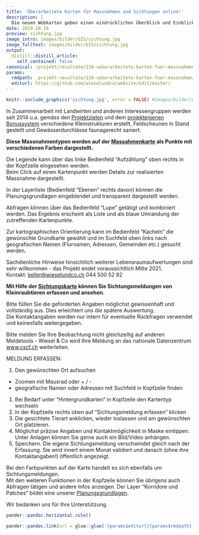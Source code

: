 ```yaml
---
title: 'Überarbeitete Karten für Massnahmen und Sichtungen online!'
description: |
  Die neuen Webkarten geben einen eindrücklichen Überblick und Einblick ins Projekt Wiesel & Co am Zimmerberg. Die Massahmenkarte zeigt stets den aktuellen Stand der realisierten Klein- und Grossstrukturen, der begleiteten faunagerechten Durchlasssanierungen und der sanierten Feldscheunen. Nicht nur der Ort der Massnahmen ist sichtbar, sondern es können auch einige weitere Infos abgefragt werden. Die Sichtungskarte erlaubt es, eigene Sichtungen von Kleinraubtieren zu melden und damit das Grundlagewissen zu dieser Artengruppe zu erweitern. Gleichzeitig können auf der Karte bei uns jene Sichtungsmeldungen angezeigt werden, die wir verifiziert haben bzw. als plausibel erachten. 
date: 2019-10-16
preview: sichtung.jpg
image_intro: images/bilder/GIS/sichtung.jpg
image_fulltext: images/bilder/GIS/sichtung.jpg
output:
  distill::distill_article:
    self_contained: false
canonical: /projekt/resultate/118-ueberarbeitete-karten-fuer-massnahmen-und-sichtungen-online
params:
  rmdpath: _projekt-resultate/118-ueberarbeitete-karten-fuer-massnahme/118-ueberarbeitete-karten-fuer-massnahme.Rmd
  editurl: https://github.com/wieselundco/website/edit/master/
---
```



```r
knitr::include_graphics('sichtung.jpg', error = FALSE) #images/bilder/GIS/sichtung.jpg
```

In Zusammenarbeit mit Landwirten und anderen Interessengruppen
werden seit 2014 u.a. gemäss den [Projektzielen](/Ausgangslage-und-Ziele.html)
und dem [projekteigenen Bonussystem](/projekt-1-1-untersuetzung/60-massnahmen-die-wir-finanziell-unterst/) verschiedene Kleinstrukturen
erstellt, Feldscheunen in Stand gestellt und Gewässerdurchlässe
faunagerecht saniert.

**Diese Massnahmentypen werden auf der [Massahmenkarte](http://gis.lsfm.zhaw.ch/portal/apps/webappviewer/index.html?id=07f55f0607b7403ba9b937a546d285eb) als Punkte mit verschiedenen Farben dargestellt.**

Die Legende kann über das linke Bedienfeld "Aufzählung" oben rechts in
der Kopfzeile eingesehen werden.  
Beim Click auf einen Kartenpunkt werden Details zur realisierten
Massnahme dargestellt.

In der Layerliste (Bedienfeld "Ebenen" rechts davon) können die
Planungsgrundlagen eingeblendet und transparent dargestellt werden.

Abfragen können über das Bedienfeld "Lupe" getätigt und kombiniert
werden. Das Ergebnis erscheint als Liste und als blaue Umrandung der
zutreffenden Kartenpunkte.

Zur kartographischen Orientierung kann im Bedienfeld "Kacheln" die
gewünschte Grundkarte gewählt und im Suchfeld oben links nach
geografischen Namen (Flurnamen, Adressen, Gemeinden etc.) gesucht
werden.

Sachdienliche Hinweise hinsichtlich weiterer Lebensraumaufwertungen sind
sehr willkommen - das Projekt endet voraussichtlich Mitte 2021.  
Kontakt: <keller@wieselundco.ch> 044 500 52 82

 

**Mit Hilfe
der [Sichtungskarte](http://gis.lsfm.zhaw.ch/portal/apps/webappviewer/index.html?id=ab36b8f1202244b7bdcc860e06be2270) können
Sie Sichtungsmeldungen von Kleinraubtieren erfassen und ansehen.**

Bitte füllen Sie die geforderten Angaben möglichst gewissenhaft und
vollständig aus. Dies erleichtert uns die spätere Auswertung.  
Die Kontaktangaben werden nur intern für eventuelle Rückfragen verwendet
und keinesfalls weitergegeben.

Bitte melden Sie Ihre Beobachtung nicht gleichzeitig auf anderen
Meldetools - Wiesel & Co wird Ihre Meldung an das nationale
Datenzentrum [www.cscf.ch](http://www.cscf.ch/) weiterleiten.

 

MELDUNG ERFASSEN:

1.  Den gewünschten Ort aufsuchen

-   Zoomen mit Mausrad oder + / -
-   geografische Namen oder Adressen mit Suchfeld in Kopfzeile finden

1.  Bei Bedarf unter "Hintergrundkarten" in Kopfzeile den Kartentyp
    wechseln
2.  In der Kopfzeile rechts oben auf "Sichtungsmeldung erfassen" klicken
3.  Die gesichtete Tierart anklicken, wieder loslassen und am
    gewünschten Ort platzieren.
4.  Möglichst präzise Angaben und Kontaktmöglichkeit in Maske eintippen.
    Unter Anlagen können Sie gerne auch ein Bild/Video anhängen.
5.  Speichern. Die eigene Sichtungsmeldung verschwindet gleich nach der
    Erfassung. Sie wird innert einem Monat validiert und danach (ohne
    ihre Kontaktangaben!) öffentlich angezeigt.

Bei den Farbpunkten auf der Karte handelt es sich ebenfalls um
Sichtungsmeldungen.  
Mit den weiteren Funktionen in der Kopfzeile können Sie übrigens auch
Abfragen tätigen und andere Infos anzeigen. Der Layer "Korridore und
Patches" bildet eine unserer
[Planungsgrundlagen](AnhangC_Patch_Vernetzungsplanung.pdf).
 

 

Wir bedanken uns für Ihre Unterstützung.

 

 

 

 

 

 

 

```r
pander::pandoc.horizontal.rule()

pander::pandoc.link(url = glue::glue('{params$editurl}{params$rmdpath}'),text = 'Artikel bearbeiten')
```

<!--http://wieselundco.ch/projekt/resultate/118-ueberarbeitete-karten-fuer-massnahmen-und-sichtungen-online-->
